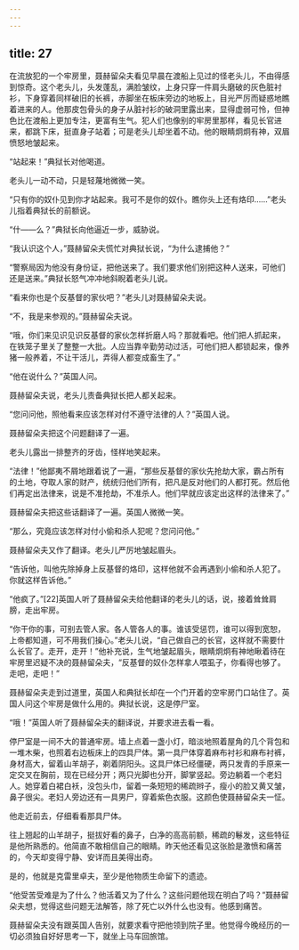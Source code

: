 ```yaml
---
---
---
```

title: 27
---




在流放犯的一个牢房里，聂赫留朵夫看见早晨在渡船上见过的怪老头儿，不由得感到惊奇。这个老头儿，头发蓬乱，满脸皱纹，上身只穿一件肩头磨破的灰色脏衬衫，下身穿着同样破旧的长裤，赤脚坐在板床旁边的地板上，目光严厉而疑惑地瞧着进来的人。他那皮包骨头的身子从脏衬衫的破洞里露出来，显得虚弱可怜，但神色比在渡船上更加专注，更富有生气。犯人们也像别的牢房里那样，看见长官进来，都跳下床，挺直身子站着；可是老头儿却坐着不动。他的眼睛炯炯有神，双眉愤怒地皱起来。

“站起来！”典狱长对他喝道。

老头儿一动不动，只是轻蔑地微微一笑。

“只有你的奴仆见到你才站起来。我可不是你的奴仆。瞧你头上还有烙印……”老头儿指着典狱长的前额说。

“什——么？”典狱长向他逼近一步，威胁说。

“我认识这个人，”聂赫留朵夫慌忙对典狱长说，“为什么逮捕他？”

“警察局因为他没有身份证，把他送来了。我们要求他们别把这种人送来，可他们还是送来。”典狱长怒气冲冲地斜睨着老头儿说。

“看来你也是个反基督的家伙吧？”老头儿对聂赫留朵夫说。

“不，我是来参观的。”聂赫留朵夫说。

“哦，你们来见识见识反基督的家伙怎样折磨人吗？那就看吧。他们把人抓起来，在铁笼子里关了整整一大批。人应当靠辛勤劳动过活，可他们把人都锁起来，像养猪一般养着，不让干活儿，弄得人都变成畜生了。”

“他在说什么？”英国人问。

聂赫留朵夫说，老头儿责备典狱长把人都关起来。

“您问问他，照他看来应该怎样对付不遵守法律的人？”英国人说。

聂赫留朵夫把这个问题翻译了一遍。

老头儿露出一排整齐的牙齿，怪样地笑起来。

“法律！”他鄙夷不屑地跟着说了一遍，“那些反基督的家伙先抢劫大家，霸占所有的土地，夺取人家的财产，统统归他们所有，把凡是反对他们的人都打死。然后他们再定出法律来，说是不准抢劫，不准杀人。他们早就应该定出这样的法律来了。”

聂赫留朵夫把这些话翻译了一遍。英国人微微一笑。

“那么，究竟应该怎样对付小偷和杀人犯呢？您问问他。”

聂赫留朵夫又作了翻译。老头儿严厉地皱起眉头。

“告诉他，叫他先除掉身上反基督的烙印，这样他就不会再遇到小偷和杀人犯了。你就这样告诉他。”

“他疯了。”[22]英国人听了聂赫留朵夫给他翻译的老头儿的话，说，接着耸耸肩膀，走出牢房。

“你干你的事，可别去管人家。各人管各人的事。谁该受惩罚，谁可以得到宽恕，上帝都知道，可不用我们操心。”老头儿说，“自己做自己的长官，这样就不需要什么长官了。走开，走开！”他补充说，生气地皱起眉头，眼睛炯炯有神地瞅着待在牢房里迟疑不决的聂赫留朵夫，“反基督的奴仆怎样拿人喂虱子，你看得也够了。走吧，走吧！”

聂赫留朵夫走到过道里，英国人和典狱长却在一个门开着的空牢房门口站住了。英国人问这个牢房是做什么用的。典狱长说，这是停尸室。

“哦！”英国人听了聂赫留朵夫的翻译说，并要求进去看一看。

停尸室是一间不大的普通牢房。墙上点着一盏小灯，暗淡地照着屋角的几个背包和一堆木柴，也照着右边板床上的四具尸体。第一具尸体穿着麻布衬衫和麻布衬裤，身材高大，留着山羊胡子，剃着阴阳头。这具尸体已经僵硬，两只发青的手原来一定交叉在胸前，现在已经分开；两只光脚也分开，脚掌竖起。旁边躺着一个老妇人。她穿着白裙白袄，没包头巾，留着一条短短的稀疏辫子，瘦小的脸又黄又皱，鼻子很尖。老妇人旁边还有一具男尸，穿着紫色衣服。这颜色使聂赫留朵夫一怔。

他走近前去，仔细看看那具尸体。

往上翘起的山羊胡子，挺拔好看的鼻子，白净的高高前额，稀疏的鬈发，这些特征是他所熟悉的。他简直不敢相信自己的眼睛。昨天他还看见这张脸是激愤和痛苦的，今天却变得宁静、安详而且美得出奇。

是的，他就是克雷里卓夫，至少是他物质生命留下的遗迹。

“他受苦受难是为了什么？他活着又为了什么？这些问题他现在明白了吗？”聂赫留朵夫想，觉得这些问题无法解答，除了死亡以外什么也没有。他感到痛苦。

聂赫留朵夫没有跟英国人告别，就要求看守把他领到院子里。他觉得今晚经历的一切必须独自好好思考一下，就坐上马车回旅馆。